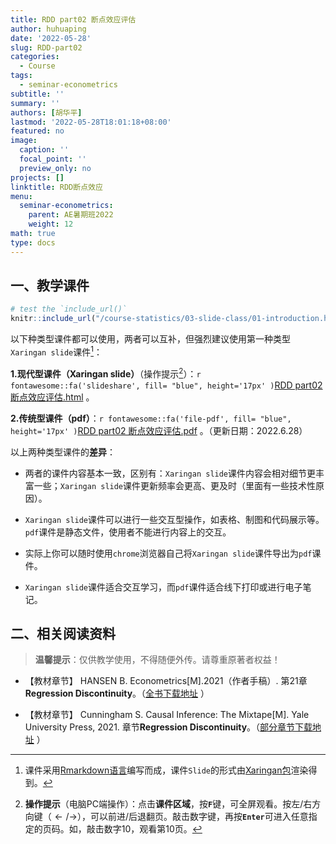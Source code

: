 ```yaml
---
title: RDD part02 断点效应评估
author: huhuaping
date: '2022-05-28'
slug: RDD-part02
categories:
  - Course
tags:
  - seminar-econometrics
subtitle: ''
summary: ''
authors: [胡华平]
lastmod: '2022-05-28T18:01:18+08:00'
featured: no
image:
  caption: ''
  focal_point: ''
  preview_only: no
projects: []
linktitle: RDD断点效应
menu:
  seminar-econometrics:
    parent: AE暑期班2022
    weight: 12
math: true
type: docs
---
```


## 一、教学课件{#slide}

```r
# test the `include_url()`
knitr::include_url("/course-statistics/03-slide-class/01-introduction.html")
```

以下种类型课件都可以使用，两者可以互补，但强烈建议使用第一种类型`Xaringan slide`课件[^a]：

**1.现代型课件（Xaringan slide）**（操作提示[^b]）：`r fontawesome::fa('slideshare', fill= "blue", height='17px' )`[RDD part02 断点效应评估.html](/seminar-econometrics/03-slide-class/seminar-RDD-part02.html) 。


**2.传统型课件（pdf）**：`r fontawesome::fa('file-pdf', fill= "blue", height='17px' )`[RDD part02 断点效应评估.pdf](/seminar-econometrics/material/seminar-RDD-part02.pdf) 。（更新日期：2022.6.28）


以上两种类型课件的**差异**：

- 两者的课件内容基本一致，区别有：`Xaringan slide`课件内容会相对细节更丰富一些；`Xaringan slide`课件更新频率会更高、更及时（里面有一些技术性原因）。

- `Xaringan slide`课件可以进行一些交互型操作，如表格、制图和代码展示等。`pdf`课件是静态文件，使用者不能进行内容上的交互。

- 实际上你可以随时使用`chrome`浏览器自己将`Xaringan slide`课件导出为`pdf`课件。

- `Xaringan slide`课件适合交互学习，而`pdf`课件适合线下打印或进行电子笔记。

## 二、相关阅读资料{#material}

> **温馨提示**：仅供教学使用，不得随便外传。请尊重原著者权益！

- 【教材章节】 HANSEN B. Econometrics[M].2021（作者手稿）. 第21章 **Regression Discontinuity**。（[全书下载地址](/seminar-econometrics/material/Text-Hansen-2021-econometrics.pdf) ）

- 【教材章节】 Cunningham S.  Causal Inference: The Mixtape[M]. Yale University Press, 2021. 章节**Regression Discontinuity**。（[部分章节下载地址](/seminar-econometrics/material/text-Cunningham-2021-Causal-Inference.pdf) ）



<!---footnote following--->

[^a]:课件采用[Rmarkdown语言](https://rmarkdown.rstudio.com/)编写而成，课件`Slide`的形式由[Xaringan包](https://github.com/yihui/xaringan)渲染得到。

[^b]:**操作提示**（电脑PC端操作）：点击**课件区域**，按**`F`**键，可全屏观看。按左/右方向键（$\leftarrow/\rightarrow$），可以前进/后退翻页。敲击数字键，再按**`Enter`**可进入任意指定的页码。如，敲击数字10，观看第10页。

